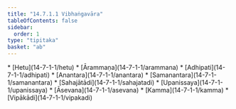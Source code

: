 ```yaml
---
title: "14.7.1.1 Vibhaṅgavāra"
tableOfContents: false
sidebar:
  order: 1
type: "tipitaka"
basket: "ab"
---
```



<DynamicBreadcrumb />



<TableOfContents>
* [Hetu](14-7-1-1/hetu)
* [Ārammaṇa](14-7-1-1/arammana)
* [Adhipati](14-7-1-1/adhipati)
* [Anantara](14-7-1-1/anantara)
* [Samanantara](14-7-1-1/samanantara)
* [Sahajātādi](14-7-1-1/sahajatadi)
* [Upanissaya](14-7-1-1/upanissaya)
* [Āsevana](14-7-1-1/asevana)
* [Kamma](14-7-1-1/kamma)
* [Vipākādi](14-7-1-1/vipakadi)
</TableOfContents>